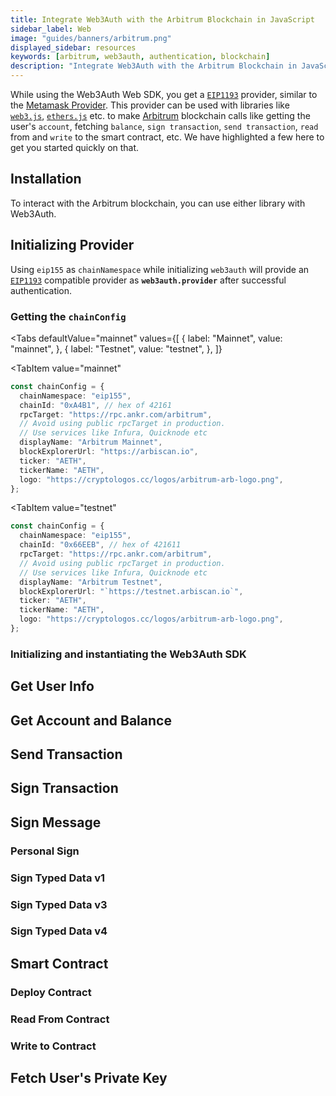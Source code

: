 ```yaml
---
title: Integrate Web3Auth with the Arbitrum Blockchain in JavaScript
sidebar_label: Web
image: "guides/banners/arbitrum.png"
displayed_sidebar: resources
keywords: [arbitrum, web3auth, authentication, blockchain]
description: "Integrate Web3Auth with the Arbitrum Blockchain in JavaScript | Documentation - Web3Auth"
---
```



<SEO
  title="Integrate Web3Auth with the Arbitrum Blockchain in JavaScript"
  description="Integrate Web3Auth with the Arbitrum Blockchain in JavaScript | Documentation - Web3Auth"
  image="https://web3auth.io/docs/guides/banners/arbitrum.png"
  slug="/connect-blockchain/evm/arbitrum/web"
/>

While using the Web3Auth Web SDK, you get a [`EIP1193`](https://eips.ethereum.org/EIPS/eip-1193) provider, similar to the
[Metamask Provider](https://docs.metamask.io/guide/ethereum-provider.html). This provider can be used with libraries like
[`web3.js`](https://web3js.readthedocs.io/en/v1.2.8/getting-started.html), [`ethers.js`](https://docs.ethers.io/v5/getting-started/) etc. to make
[Arbitrum](https://arbitrum.io/) blockchain calls like getting the user's `account`, fetching `balance`, `sign transaction`, `send transaction`,
`read` from and `write` to the smart contract, etc. We have highlighted a few here to get you started quickly on that.

## Installation

To interact with the Arbitrum blockchain, you can use either library with Web3Auth.

<InstallationSnippet />

## Initializing Provider

Using `eip155` as `chainNamespace` while initializing `web3auth` will provide an [`EIP1193`](https://eips.ethereum.org/EIPS/eip-1193) compatible
provider as **`web3auth.provider`** after successful authentication.

### Getting the `chainConfig`

<Tabs
 defaultValue="mainnet"
  values={[
    { label: "Mainnet", value: "mainnet", },
    { label: "Testnet", value: "testnet", },
  ]}
>
<TabItem
  value="mainnet"
>

```typescript
const chainConfig = {
  chainNamespace: "eip155",
  chainId: "0xA4B1", // hex of 42161
  rpcTarget: "https://rpc.ankr.com/arbitrum",
  // Avoid using public rpcTarget in production.
  // Use services like Infura, Quicknode etc
  displayName: "Arbitrum Mainnet",
  blockExplorerUrl: "https://arbiscan.io",
  ticker: "AETH",
  tickerName: "AETH",
  logo: "https://cryptologos.cc/logos/arbitrum-arb-logo.png",
};
```

</TabItem>

<TabItem
  value="testnet"
>

```typescript
const chainConfig = {
  chainNamespace: "eip155",
  chainId: "0x66EEB", // hex of 421611
  rpcTarget: "https://rpc.ankr.com/arbitrum",
  // Avoid using public rpcTarget in production.
  // Use services like Infura, Quicknode etc
  displayName: "Arbitrum Testnet",
  blockExplorerUrl: "`https://testnet.arbiscan.io`",
  ticker: "AETH",
  tickerName: "AETH",
  logo: "https://cryptologos.cc/logos/arbitrum-arb-logo.png",
};
```

</TabItem>
</Tabs>

### Initializing and instantiating the Web3Auth SDK

<InitializeWeb3Auth />

## Get User Info

<GetUserInfoSnippet />

## Get Account and Balance

<GetAccountAndBalanceSnippet />

## Send Transaction

<SendTransactionSnippet />

## Sign Transaction

<SignTransactionSnippet />

## Sign Message

### Personal Sign

<SignPersonalMessageSnippet />

### Sign Typed Data v1

<SignTypedDataV1Snippet />

### Sign Typed Data v3

<SignTypedDataV3Snippet />

### Sign Typed Data v4

<SignTypedDataV4Snippet />

## Smart Contract

<SmartContractSoliditySnippet />

### Deploy Contract

<DeployContractSolidityDeploySnippet />

### Read From Contract

<DeployContractSolidityReadSnippet />

### Write to Contract

<DeployContractSolidityWriteSnippet />

## Fetch User's Private Key

<FetchUserPrivateKeySnippet />
